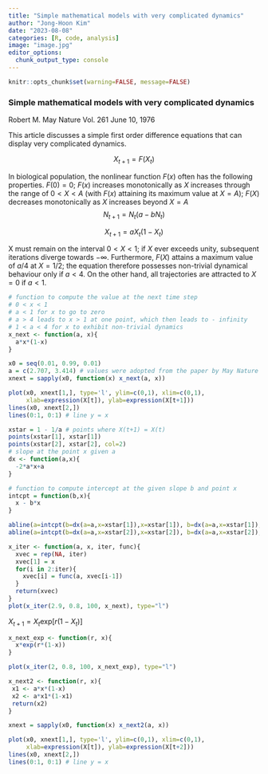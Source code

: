 ```yaml
---
title: "Simple mathematical models with very complicated dynamics"
author: "Jong-Hoon Kim"
date: "2023-08-08"
categories: [R, code, analysis]
image: "image.jpg"
editor_options: 
  chunk_output_type: console
---
```


```r
knitr::opts_chunk$set(warning=FALSE, message=FALSE) 
```

### Simple mathematical models with very complicated dynamics

Robert M. May Nature Vol. 261 June 10, 1976

This article discusses a simple first order difference equations that can display very complicated dynamics.

$$X_{t+1} = F(X_t)$$

In biological population, the nonlinear function $F(x)$ often has the following properties. $F(0)=0$; $F(x)$ increases monotonically as $X$ increases through the range of $0<X<A$ (with $F(x)$ attaining its maximum value at $X=A$); $F(X)$ decreases monotonically as $X$ increases beyond $X=A$ $$N_{t+1} = N_t(a-bN_t)$$

$$X_{t+1} = a X_t (1-X_t)$$

X must remain on the interval $0<X<1$; if $X$ ever exceeds unity, subsequent iterations diverge towards $-\infty$. Furthermore, $F(X)$ attains a maximum value of $a/4$ at $X=1/2$; the equation therefore possesses non-trivial dynamical behaviour only if $a<4$. On the other hand, all trajectories are attracted to $X=0$ if $a<1$.

```r
# function to compute the value at the next time step
# 0 < x < 1
# a < 1 for x to go to zero
# a > 4 leads to x > 1 at one point, which then leads to - infinity
# 1 < a < 4 for x to exhibit non-trivial dynamics
x_next <- function(a, x){
  a*x*(1-x)
}

x0 = seq(0.01, 0.99, 0.01)
a = c(2.707, 3.414) # values were adopted from the paper by May Nature Vol. 261 June 10, 1976
xnext = sapply(x0, function(x) x_next(a, x))

plot(x0, xnext[1,], type='l', ylim=c(0,1), xlim=c(0,1),
     xlab=expression(X[t]), ylab=expression(X[t+1]))
lines(x0, xnext[2,])
lines(0:1, 0:1) # line y = x

xstar = 1 - 1/a # points where X(t+1) = X(t)
points(xstar[1], xstar[1])
points(xstar[2], xstar[2], col=2)
# slope at the point x given a
dx <- function(a,x){
  -2*a*x+a
}

# function to compute intercept at the given slope b and point x
intcpt = function(b,x){
  x - b*x
}

abline(a=intcpt(b=dx(a=a,x=xstar[1]),x=xstar[1]), b=dx(a=a,x=xstar[1]), lty=2)
abline(a=intcpt(b=dx(a=a,x=xstar[2]),x=xstar[2]), b=dx(a=a,x=xstar[2]), lty=2, col=2)
```

```r
x_iter <- function(a, x, iter, func){
  xvec = rep(NA, iter)
  xvec[1] = x
  for(i in 2:iter){
    xvec[i] = func(a, xvec[i-1])  
  }
  return(xvec)
}
plot(x_iter(2.9, 0.8, 100, x_next), type="l")
```

$X_{t+1} = X_t \textrm{exp}[r(1-X_t)]$

```r
x_next_exp <- function(r, x){
  x*exp(r*(1-x))
}

plot(x_iter(2, 0.8, 100, x_next_exp), type="l")
```

```r
x_next2 <- function(r, x){
 x1 <- a*x*(1-x)
 x2 <- a*x1*(1-x1)
 return(x2)
}

xnext = sapply(x0, function(x) x_next2(a, x))

plot(x0, xnext[1,], type='l', ylim=c(0,1), xlim=c(0,1),
     xlab=expression(X[t]), ylab=expression(X[t+2]))
lines(x0, xnext[2,])
lines(0:1, 0:1) # line y = x
```

```r

```

